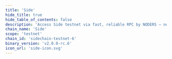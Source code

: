```yaml
---
title: 'Side'
hide_title: true
hide_table_of_contents: false
description: 'Access Side testnet via fast, reliable RPC by NODERS — no limits, Omnichain-ready, and built for scalable Web3'
chain_name: 'Side'
scope: 'testnet'
chain_id: 'sidechain-testnet-6'
binary_version: 'v2.0.0-rc.6'
icon_url: 'side-icon.svg'
---
```



<ChainLayout>
  <ChainHero
    name="Side"
    iconUrl="img/side-icon.svg"
    bgColor="#EC7926"
    scope="testnet"
    chainId="sidechain-testnet-6"
    nodeVersion="v2.0.0-rc.6"
    token=""
    stakeUrl=""
    restakeUrl=""
    websiteUrl="https://side.one/"
    githubUrl="https://github.com/sideprotocol"
    xUrl="https://twitter.com/SideProtocol"
    discordUrl="https://discord.gg/sideprotocol"
  />

  <ProductLinks
    appUrl=""
    appImageUrl="img/products/"
    explorerUrl=""
    explorerImageUrl="img/products/"
    faucetUrl=""
  />

  <ToolsGrid
    chainName="side"
    scope="testnet"
    showInstall={true}
    showUpgrade={true}
    showGenesis={true}
    showCli={true}
    showEndpoints={true}
    showStateSync={true}
    showSnapshot={true}
    showMonitoring={true}
    showLivePeers={true}
    showSeed={true}
    showAddressBook={true}
    showExplorersList={true}
    showPublicEndpoints={true}
    showUsefulTools={true}
    showUpgradeWatcher={false}
  />

</ChainLayout>
